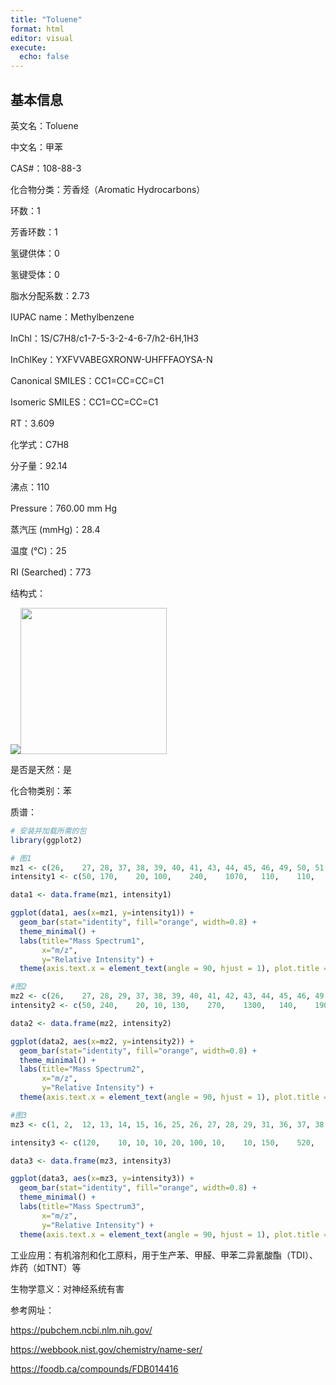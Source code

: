 ```yaml
---
title: "Toluene"
format: html
editor: visual
execute:
  echo: false
---
```


## 基本信息

英文名：Toluene

中文名：甲苯

CAS#：108-88-3

化合物分类：芳香烃（Aromatic Hydrocarbons）

环数：1

芳香环数：1

氢键供体：0

氢键受体：0

脂水分配系数：2.73

IUPAC name：Methylbenzene

InChl：1S/C7H8/c1-7-5-3-2-4-6-7/h2-6H,1H3

InChlKey：YXFVVABEGXRONW-UHFFFAOYSA-N

Canonical SMILES：CC1=CC=CC=C1

Isomeric SMILES：CC1=CC=CC=C1

RT：3.609

化学式：C7H8

分子量：92.14

沸点：110

Pressure：760.00 mm Hg

蒸汽压 (mmHg)：28.4

温度 (℃)：25

RI (Searched)：773

结构式：

![](images/image6.png)![](images/image5-01.png){width="234"}

是否是天然：是

化合物类别：苯

质谱：

```r
# 安装并加载所需的包
library(ggplot2)

# 图1
mz1 <- c(26,	27,	28,	37,	38,	39,	40,	41,	43,	44,	45,	46,	49,	50,	51,	52,	53,	55,	57,	60,	61,	62,	63,	64,	65,	66,	73,	74,	75,	76,	77,	83,	85,	86,	87,	89,	90,	91,	92,	93,	94)
intensity1 <- c(50,	170,	20,	100,	240,	1070,	110,	110,	10,	10,	140,	90,	60,	410,	640,	150,	70,	10,	10,	10,	140,	320,	740,	150,	1210,	140,	10,	90,	60,	30,	90,	10,	40,	80,	40,	390,	210,	9999,	7760,	540,	10)

data1 <- data.frame(mz1, intensity1)

ggplot(data1, aes(x=mz1, y=intensity1)) +
  geom_bar(stat="identity", fill="orange", width=0.8) + 
  theme_minimal() + 
  labs(title="Mass Spectrum1",
       x="m/z",
       y="Relative Intensity") + 
  theme(axis.text.x = element_text(angle = 90, hjust = 1), plot.title = element_text(hjust = 0.5))  

#图2
mz2 <- c(26,	27,	28,	29,	37,	38,	39,	40,	41,	42,	43,	44,	45,	46,	49,	50,	51,	52,	53,	61,	62,	63,	64,	65,	66,	73,	74,	75,	76,	77,	78,	85,	86,	87,	89,	90,	91,	92,	93)
intensity2 <- c(50,	240,	20,	10,	130,	270,	1300,	140,	190,	40,	180,	50,	470,	250,	30,	410,	660,	150,	70,	150,	300,	690, 150,	1080,	130,	10,	80,	60,	80,	120,	50,	40,	60,	40,	340,	430,	9999,	7920,	510)

data2 <- data.frame(mz2, intensity2)

ggplot(data2, aes(x=mz2, y=intensity2)) +
  geom_bar(stat="identity", fill="orange", width=0.8) + 
  theme_minimal() + 
  labs(title="Mass Spectrum2",
       x="m/z",
       y="Relative Intensity") + 
  theme(axis.text.x = element_text(angle = 90, hjust = 1), plot.title = element_text(hjust = 0.5))  

#图3
mz3 <- c(1,	2,	12,	13,	14,	15,	16,	25,	26,	27,	28,	29,	31,	36,	37,	38,	39,	40,	41,	42,	43,	44,	45,	46,	48,	49,	50,	51,	52,	53,	54,	55,	56,	57,	58,	60,	61,	62,	63,	64,	65,	66,	67,	73,	74,	75,	76,	77,	78,	79,	83,	84,	85,	86,	87,	89,	91)

intensity3 <- c(120,	10,	10,	10,	20,	100, 10,	10,	150,	520,	10,	10,	10,	10,	160,	460,	1990,	230,	240,	20,	80,	100,	480,	360,	10,	60,	600,	1030,	260,	130,	10,	10,	10,	10,	10,	10,	160,	400,	950,	230,	1420,	170,	10,	20,	100,	70,	40,	120,	20,	10,	10,	10,	40,	80,	60,	560,	9999)

data3 <- data.frame(mz3, intensity3)

ggplot(data3, aes(x=mz3, y=intensity3)) +
  geom_bar(stat="identity", fill="orange", width=0.8) + 
  theme_minimal() + 
  labs(title="Mass Spectrum3",
       x="m/z",
       y="Relative Intensity") +
  theme(axis.text.x = element_text(angle = 90, hjust = 1), plot.title = element_text(hjust = 0.5))  

```

工业应用：有机溶剂和化工原料，用于生产苯、甲醛、甲苯二异氰酸酯（TDI）、炸药（如TNT）等

生物学意义：对神经系统有害

参考网址：

<https://pubchem.ncbi.nlm.nih.gov/>

<https://webbook.nist.gov/chemistry/name-ser/>

<https://foodb.ca/compounds/FDB014416>
